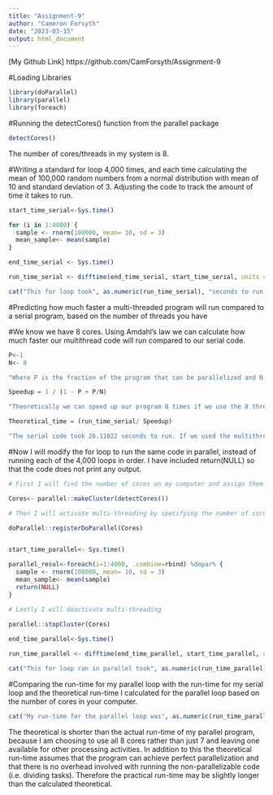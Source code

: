 ```yaml
---
title: "Assignment-9"
author: "Cameron Forsyth"
date: "2023-03-15"
output: html_document
---
```


[My Github Link] https://github.com/CamForsyth/Assignment-9

#Loading Libraries
 
```r
library(doParallel)
library(parallel)
library(foreach)
```
 
#Running the detectCores() function from the parallel package
```r
detectCores()
```

The number of cores/threads in my system is 8.  


#Writing a standard for loop 4,000 times, and each time calculating the mean of 100,000 random numbers from a normal distribution with mean of 10 and standard deviation of 3. Adjusting the code to track the amount of time it takes to run. 

```r
start_time_serial<-Sys.time()

for (i in 1:4000) {
  sample <- rnorm(100000, mean= 10, sd = 3)
  mean_sample<- mean(sample)
}

end_time_serial <- Sys.time()

run_time_serial <- difftime(end_time_serial, start_time_serial, units = "secs")

cat("This for loop took", as.numeric(run_time_serial), "seconds to run.")
```


#Predicting how much faster a multi-threaded program will run compared to a serial program, based on the number of threads you have

#We know we have 8 cores. Using Amdahl's law we can calculate how much faster our multithread code will run compared to our serial code. 
```r

P<-1
N<- 8

"Where P is the fraction of the program that can be parallelized and N is the number of threads." 

Speedup = 1 / (1 - P + P/N)

"Theoretically we can speed up our program 8 times if we use the 8 threads available to us"

Theoretical_time = (run_time_serial/ Speedup)

"The serial code took 26.11022 seconds to run. If we used the multithread code it would take 3.264 seconds to run."

```

#Now I will modify the for loop to run the same code in parallel, instead of running each of the 4,000 loops in order. I have included return(NULL) so that the code does not print any output. 

```r
# First I will find the number of cores on my computer and assign them the variable Cores

Cores<- parallel::makeCluster(detectCores())

# Then I will activate multi-threading by specifying the number of cores.

doParallel::registerDoParallel(Cores)


start_time_parallel<- Sys.time()

parallel_resul<-foreach(i=1:4000, .combine=rbind) %dopar% {
  sample <- rnorm(100000, mean= 10, sd = 3)
  mean_sample<- mean(sample)
  return(NULL)
}

# Lastly I will deactivate multi-threading

parallel::stopCluster(Cores)
  
end_time_parallel<-Sys.time()

run_time_parallel <- difftime(end_time_parallel, start_time_parallel, units = "secs")

cat("This for loop ran in parallel took", as.numeric(run_time_parallel), "seconds to run.")
```

#Comparing the run-time for my parallel loop with the run-time for my serial loop and the theoretical run-time I calculated for the parallel loop based on the number of cores in your computer. 

```r
cat("My run-time for the parallel loop was", as.numeric(run_time_parallel), "seconds, my serial loop was", as.numeric(run_time_serial), "and my theoretical run-time that I calculated was", as.numeric(Theoretical_time))

```

The theoretical is shorter than the actual run-time of my parallel program, because I am choosing to use all 8 cores rather than just 7 and leaving one available for other processing activities. In addition to this the theoretical run-time assumes that the program can achieve perfect parallelization and that there is no overhead involved with running the non-parallelizable code (i.e. dividing tasks). Therefore the practical run-time may be slightly longer than the calculated theoretical.
